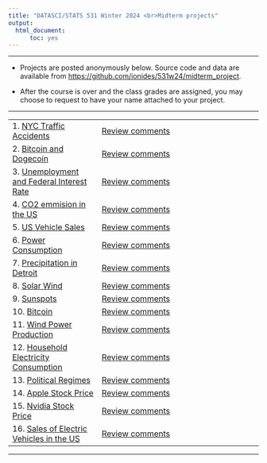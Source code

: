 ```yaml
---
title: "DATASCI/STATS 531 Winter 2024 <br>Midterm projects"
output:
  html_document:
      toc: yes
---
```


---------

* Projects are posted anonymously below. Source code and data are available from [https://github.com/ionides/531w24/midterm_project](https://github.com/ionides/531w24/tree/master/midterm_project).

* After the course is over and the class grades are assigned, you may choose to request to have your name attached to your project.

----------

| | |
|:----|:----|----|
| 1.  [NYC Traffic Accidents](project01/blinded.html)  |  [Review comments](project01/comments.html) | 
| 2.  [Bitcoin and Dogecoin](project02/blinded.html)  |  [Review comments](project02/comments.html) | 
| 3.  [Unemployment and Federal Interest Rate](project03/blinded.html)  |  [Review comments](project03/comments.html) | 
| 4.  [CO2 emmision in the US](project04/blinded.html)  |  [Review comments](project04/comments.html) | 
| 5.  [US Vehicle Sales](project05/blinded.html)  |  [Review comments](project05/comments.html) | 
| 6.  [Power Consumption](project06/blinded.html)  |  [Review comments](project06/comments.html) | 
| 7.  [Precipitation in Detroit](project07/blinded.html)  |  [Review comments](project07/comments.html) | 
| 8.  [Solar Wind](project08/blinded.html)  |  [Review comments](project08/comments.html) | 
| 9.  [Sunspots](project09/blinded.html)  |  [Review comments](project09/comments.html) | 
| 10.  [Bitcoin](project10/blinded.html) |  [Review comments](project10/comments.html) | 
| 11.  [Wind Power Production](project11/blinded.html) |  [Review comments](project11/comments.html) | 
| 12.  [Household Electricity Consumption](project12/blinded.html) |  [Review comments](project12/comments.html) | 
| 13.  [Political Regimes](project13/blinded.html) |  [Review comments](project13/comments.html) | 
| 14.  [Apple Stock Price](project14/blinded.html) |  [Review comments](project14/comments.html) | 
| 15.  [Nvidia Stock Price](project15/blinded.html) |  [Review comments](project15/comments.html) | 
| 16.  [Sales of Electric Vehicles in the US](project16/blinded.html) |  [Review comments](project16/comments.html) | 



----------
